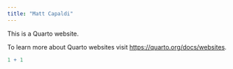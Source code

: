 ```yaml
---
title: "Matt Capaldi"
---
```


This is a Quarto website.

To learn more about Quarto websites visit <https://quarto.org/docs/websites>.

```r
1 + 1
```

